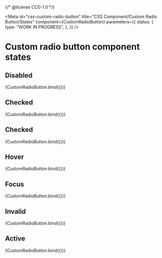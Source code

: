 {/* @license CC0-1.0 */}


<Meta
  id="css-custom-radio-button"
  title="CSS Component/Custom Radio Button/States"
  component={CustomRadioButton}
  parameters={{
    status: {
      type: "WORK IN PROGRESS",
    },
  }}
/>

# Custom radio button component states

## Disabled

<Canvas>
  <Story
    name="Disabled"
    args={{
      disabled: true,
    }}
  >
    {CustomRadioButton.bind({})}
  </Story>
</Canvas>

## Checked

<Canvas>
  <Story
    name="Checked"
    args={{
      checked: true,
    }}
  >
    {CustomRadioButton.bind({})}
  </Story>
</Canvas>

## Checked

<Canvas>
  <Story
    name="Checked and Disabled"
    args={{
      checked: true,
      disabled: true,
    }}
  >
    {CustomRadioButton.bind({})}
  </Story>
</Canvas>

## Hover

<Canvas>
  <Story
    name="hover"
    args={{
      hover: true,
    }}
  >
    {CustomRadioButton.bind({})}
  </Story>
</Canvas>

## Focus

<Canvas>
  <Story
    name="focus"
    args={{
      focus: true,
    }}
  >
    {CustomRadioButton.bind({})}
  </Story>
</Canvas>

## Invalid

<Canvas>
  <Story
    name="invalid"
    args={{
      invalid: true,
    }}
  >
    {CustomRadioButton.bind({})}
  </Story>
</Canvas>

## Active

<Canvas>
  <Story
    name="active"
    args={{
      active: true,
    }}
  >
    {CustomRadioButton.bind({})}
  </Story>
</Canvas>
